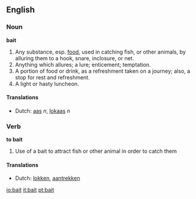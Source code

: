 ==English==
===Noun===
'''bait'''

#Any substance, esp. [[food]], used in catching fish, or other animals, by alluring them to a hook, snare, inclosure, or net.
#Anything which allures; a lure; enticement; temptation.
#A portion of food or drink, as a refreshment taken on a journey; also, a stop for rest and refreshment.
#A light or hasty luncheon.

====Translations====
*Dutch: [[aas]] ''n'', [[lokaas]] ''n''

===Verb===
'''to bait'''

# Use of a bait to attract fish or other animal in order to catch them

====Translations====
*Dutch: [[lokken]], [[aantrekken]]

[[io:bait]]
[[it:bait]]
[[pt:bait]]